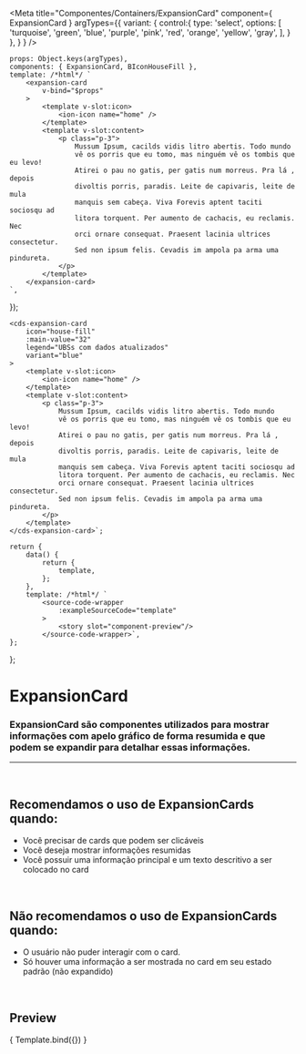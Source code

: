 
<Meta
	title="Componentes/Containers/ExpansionCard"
	component={ ExpansionCard }
	argTypes={{
		variant: {
			control:{
				type: 'select',
				options: [
					'turquoise',
					'green',
					'blue',
					'purple',
					'pink',
					'red',
					'orange',
					'yellow',
					'gray',
				],
			}
		},
	}
}
/>

	props: Object.keys(argTypes),
	components: { ExpansionCard, BIconHouseFill },
	template: /*html*/ `
		<expansion-card
			v-bind="$props" 
		>
			<template v-slot:icon>
				<ion-icon name="home" />
			</template>
			<template v-slot:content>
				<p class="p-3">
					Mussum Ipsum, cacilds vidis litro abertis. Todo mundo
					vê os porris que eu tomo, mas ninguém vê os tombis que eu levo!
					Atirei o pau no gatis, per gatis num morreus. Pra lá , depois
					divoltis porris, paradis. Leite de capivaris, leite de mula
					manquis sem cabeça. Viva Forevis aptent taciti sociosqu ad
					litora torquent. Per aumento de cachacis, eu reclamis. Nec
					orci ornare consequat. Praesent lacinia ultrices consectetur.
					Sed non ipsum felis. Cevadis im ampola pa arma uma pindureta.
				</p>
			</template>
		</expansion-card>
	`,
});

	<cds-expansion-card
		icon="house-fill"
		:main-value="32"
		legend="UBSs com dados atualizados"
		variant="blue"
	>
		<template v-slot:icon>
			<ion-icon name="home" />
		</template>
		<template v-slot:content>
			<p class="p-3">
				Mussum Ipsum, cacilds vidis litro abertis. Todo mundo
				vê os porris que eu tomo, mas ninguém vê os tombis que eu levo!
				Atirei o pau no gatis, per gatis num morreus. Pra lá , depois
				divoltis porris, paradis. Leite de capivaris, leite de mula
				manquis sem cabeça. Viva Forevis aptent taciti sociosqu ad
				litora torquent. Per aumento de cachacis, eu reclamis. Nec
				orci ornare consequat. Praesent lacinia ultrices consectetur.
				Sed non ipsum felis. Cevadis im ampola pa arma uma pindureta.
			</p>
		</template>
	</cds-expansion-card>`;

	return {
		data() {
			return {
				template,
			};
		},
		template: /*html*/ `
			<source-code-wrapper
				:exampleSourceCode="template"
			>
				<story slot="component-preview"/>
			</source-code-wrapper>`,
	};
};

# ExpansionCard

### ExpansionCard são componentes utilizados para mostrar informações com apelo gráfico de forma resumida e que podem se expandir para detalhar essas informações.
---
<br />

## Recomendamos o uso de ExpansionCards quando:
- Você precisar de cards que podem ser clicáveis
- Você deseja mostrar informações resumidas
- Você possuir uma informação principal e um texto descritivo a ser colocado no card

<br />

## Não recomendamos o uso de ExpansionCards quando:
- O usuário não puder interagir com o card.
- Só houver uma informação a ser mostrada no card em seu estado padrão (não expandido)

<br />

## Preview

<Canvas>
	<Story
		name="ExpansionCard"
		decorators={[docsDecorator]}
		args={{
			icon: 'house-fill',
			mainValue: 32,
			legend: 'UBSs com dados atualizados',
			variant: 'blue',
			expansible: true,
		}}
	>
		{ Template.bind({}) }
	</Story>
</Canvas>

<ArgsTable story="ExpansionCard" />